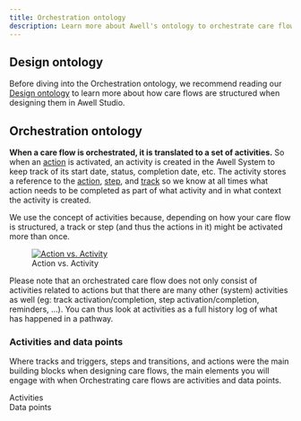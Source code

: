 ```yaml
---
title: Orchestration ontology
description: Learn more about Awell's ontology to orchestrate care flows
---
```


## Design ontology

Before diving into the Orchestration ontology, we recommend reading our [Design ontology](/awell-studio/docs/getting-started/design-ontology) to learn more about how care flows are structured when designing them in Awell Studio.

## Orchestration ontology

**When a care flow is orchestrated, it is translated to a set of activities.** So when an [action](/awell-studio/docs/getting-started/design-ontology#actions) is activated, an activity is created in the Awell System to keep track of its start date, status, completion date, etc. The activity stores a reference to the [action](/awell-studio/docs/getting-started/design-ontology#actions), [step](/awell-studio/docs/getting-started/design-ontology#steps-and-transitions), and [track](/awell-studio/docs/getting-started/design-ontology#tracks-and-triggers) so we know at all times what action needs to be completed as part of what activity and in what context the activity is created.

We use the concept of activities because, depending on how your care flow is structured, a track or step (and thus the actions in it) might be activated more than once.

<figure className="w-full flex flex-col justify-center text-center relative">
  <div className="bg-[#F0F6FF] p-12 w-full mx-auto rounded-md">
    <a
      href="https://res.cloudinary.com/da7x4rzl4/image/upload/v1678295646/Developer%20portal/action-activity.png"
      target="_blank"
      title="Action vs. Activity"
    >
      <img
        src="https://res.cloudinary.com/da7x4rzl4/image/upload/v1678295646/Developer%20portal/action-activity.png"
        alt="Action vs. Activity"
      />
    </a>
  </div>
  <figcaption className="dark:text-slate-400 pt-2">
    Action vs. Activity
  </figcaption>
</figure>

Please note that an orchestrated care flow does not only consist of activities related to actions but that there are many other (system) activities as well (eg: track activation/completion, step activation/completion, reminders, ...). You can thus look at activities as a full history log of what has happened in a pathway.

### Activities and data points

Where tracks and triggers, steps and transitions, and actions were the main building blocks when designing care flows, the main elements you will engage with when Orchestrating care flows are activities and data points.

<div className="grid gap-6 mx-auto grid-cols-2">
  <div className="grid items-center grid-flow-col p-4 bg-slate-100 rounded-2xl dark:bg-slate-400">
    <div className="flex justify-center">
      <div className="text-lg font-bold text-slate-800 text-center my-6 dark:text-slate-100">
        Activities
      </div>
    </div>
  </div>
  <div className="grid items-center grid-flow-col p-4 bg-slate-100 rounded-2xl dark:bg-slate-400">
    <div className="flex justify-center">
      <div className="text-lg font-bold text-slate-800 text-center my-6 dark:text-slate-100">
        Data points
      </div>
    </div>
  </div>
</div>

